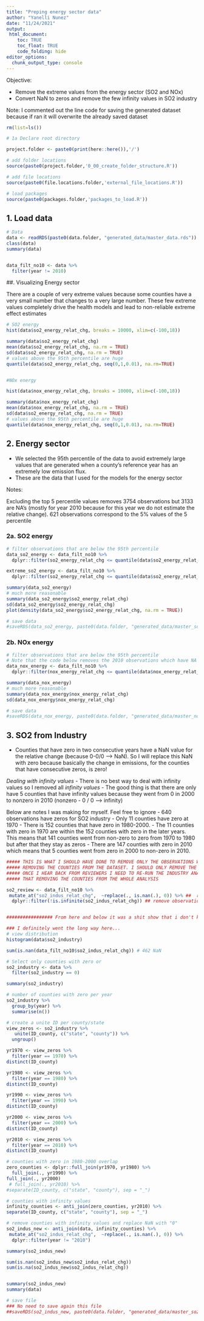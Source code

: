 ```yaml
---
title: "Preping energy sector data"
author: "Yanelli Nunez"
date: "11/24/2021"
output:
 html_document:
    toc: TRUE
    toc_float: TRUE
    code_folding: hide
editor_options: 
  chunk_output_type: console
---
```


Objective:  

- Remove the extreme values from the energy sector (SO2 and NOx) 
- Convert NaN to zeros and remove the few infinity values in SO2 industry

Note: I commented out the line code for saving the generated dataset because if ran it will overwrite the already saved dataset


```r

rm(list=ls())

# 1a Declare root directory

project.folder <- paste0(print(here::here()),'/')

# add folder locations
source(paste0(project.folder,'0_00_create_folder_structure.R'))

# add file locations
source(paste0(file.locations.folder,'external_file_locations.R'))

# load packages
source(paste0(packages.folder,'packages_to_load.R'))

```

## 1. Load data

```r

# Data
data <- readRDS(paste0(data.folder, "generated_data/master_data.rds"))
class(data)
summary(data)


data_filt_no10 <- data %>%
  filter(year != 2010)

```

##. Visualizing Energy sector

There are a couple of very extreme values because some counties have a very small number that changes to a very large number. These few extreme values completely drive the health models and lead to non-reliable extreme effect estimates
```r

# SO2 energy 
hist(data$so2_energy_relat_chg, breaks = 10000, xlim=c(-100,18))

summary(data$so2_energy_relat_chg)
mean(data$so2_energy_relat_chg, na.rm = TRUE)
sd(data$so2_energy_relat_chg, na.rm = TRUE)
# values above the 95th percentile are huge
quantile(data$so2_energy_relat_chg, seq(0,1,0.01), na.rm=TRUE) 


#NOx energy

hist(data$nox_energy_relat_chg, breaks = 10000, xlim=c(-100,18))

summary(data$nox_energy_relat_chg)
mean(data$nox_energy_relat_chg, na.rm = TRUE)
sd(data$so2_energy_relat_chg, na.rm = TRUE)
# values above the 95th percentile are huge
quantile(data$nox_energy_relat_chg, seq(0,1,0.01), na.rm=TRUE) 

```

## 2. Energy sector

- We selected the 95th percentile of the data to avoid extremely large values that are generated when a county's reference year has an extremely low emission flux.
- These are the data that I used for the models for the energy sector

Notes:

Excluding the top 5 percentile values removes 3754 observations but 3133 are NA's (mostly for year 2010 because for this year we do not estimate the relative change). 621 observations correspond to the 5% values of the 5 percentile 


### 2a. SO2 energy 


```r

# filter observations that are below the 95th percentile
data_so2_energy <- data_filt_no10 %>%
  dplyr::filter(so2_energy_relat_chg <= quantile(data$so2_energy_relat_chg, 0.95, na.rm=TRUE))

extreme_so2_energy <- data_filt_no10 %>%
  dplyr::filter(so2_energy_relat_chg <= quantile(data$so2_energy_relat_chg, 0.95, na.rm=TRUE))

summary(data_so2_energy)
# much more reasonable
summary(data_so2_energy$so2_energy_relat_chg)
sd(data_so2_energy$so2_energy_relat_chg)
plot(density(data_so2_energy$so2_energy_relat_chg, na.rm = TRUE))

# save data
#saveRDS(data_so2_energy, paste0(data.folder, "generated_data/master_so2_energy.rds"))

```

### 2b. NOx energy

```r

# filter observations that are below the 95th percentile
# Note that the code below removes the 2010 observations which have NA for the relative diff variables
data_nox_energy <- data_filt_no10 %>%
  dplyr::filter(nox_energy_relat_chg <= quantile(data$nox_energy_relat_chg, 0.95, na.rm=TRUE ))

summary(data_nox_energy)
# much more reasonable
summary(data_nox_energy$nox_energy_relat_chg)
sd(data_nox_energy$nox_energy_relat_chg)

# save data
#saveRDS(data_nox_energy, paste0(data.folder, "generated_data/master_nox_energy.rds"))

```

## 3. SO2 from Industry

- Counties that have zero in two consecutive years have a NaN value for the relative change (because 0-0/0 --> NaN). So I will replace this NaN with zero because basically the change in emissions, for the counties that have consecutive zeros, is zero!

*Dealing with infinity values*
- There is no best way to deal with infinity values so I removed all *infinity values*
- The good thing is that there are only have 5 counties that have infinity values because they went from 0 in 2000 to nonzero in 2010 (nonzero - 0 / 0 --> infinity)



Below are notes I was making for myself. Feel free to ignore 
- 640 observations have zeros for SO2 industry 
- Only 11 counties have zero at 1970
- There is 152 counties that have zero in 1980-2000. 
- The 11 counties with zero in 1970 are within the 152 counties with zero in the later years. This means that 141 counties went from non-zero to zero from 1970 to 1980 but after that they stay as zeros
- There are 147 counties with zero in 2010 which means that 5 counties went from zero in 2000 to non-zero in 2010. 


```r

##### THIS IS WHAT I SHOULD HAVE DONE TO REMOVE ONLY THE OBSERVATIONS WITH INFINITY VALUES RATHER THAT COMPLETELY
##### REMOVING THE COUNTIES FROM THE DATASET. I SHOULD ONLY REMOVE THE OBSERVATIONS WITH INFINITY VALUES.
##### ONCE I HEAR BACK FROM REVIEWERS I NEED TO RE-RUN THE INDUSTRY ANALYSIS USING THE DATASET THAT ONLY EXCLUDES OBSERVATIONS RATHER 
##### THAT REMOVING THE COUNTIES FROM THE WHOLE ANALYSIS

so2_review <- data_filt_no10 %>%
 mutate_at("so2_indus_relat_chg",  ~replace(., is.nan(.), 0)) %>% ##  replace NaN values with zero
  dplyr::filter(!is.infinite(so2_indus_relat_chg)) ## remove observations (NOT COUNTIES) with infinity values


################# From here and below it was a shit show that i don't know why I did all of this nonsense #######

### I definitely went the long way here... 
# view distribution
histogram(data$so2_industry)

sum(is.nan(data_filt_no10$so2_indus_relat_chg)) # 462 NaN

# Select only counties with zero or
so2_industry <- data %>%
  filter(so2_industry == 0)

summary(so2_industry)

# number of counties with zero per year
so2_industry %>%
  group_by(year) %>%
  summarise(n())

# create a unite ID per county/state
view_zeros <- so2_industry %>%
   unite(ID_county, c("state", "county")) %>%
  ungroup()

yr1970 <- view_zeros %>%
  filter(year == 1970) %>%
distinct(ID_county)

yr1980 <- view_zeros %>%
  filter(year == 1980) %>%
distinct(ID_county) 

yr1990 <- view_zeros %>%
  filter(year == 1990) %>%
distinct(ID_county) 

yr2000 <- view_zeros %>%
  filter(year == 2000) %>%
distinct(ID_county) 

yr2010 <- view_zeros %>%
  filter(year == 2010) %>%
distinct(ID_county) 

# counties with zero in 1980-2000 overlap 
zero_counties <- dplyr::full_join(yr1970, yr1980) %>%
  full_join(., yr1990) %>%
full_join(., yr2000) 
 # full_join(., yr2010) %>%
#separate(ID_county, c("state", "county"), sep = "_")

# counties with infinity values 
infinity_counties <- anti_join(zero_counties, yr2010) %>%
separate(ID_county, c("state", "county"), sep = "_")

# remove counties with infinity values and replace NaN with "0"
so2_indus_new <- anti_join(data, infinity_counties) %>%
 mutate_at("so2_indus_relat_chg",  ~replace(., is.nan(.), 0)) %>%
  dplyr::filter(year != "2010")

summary(so2_indus_new)

sum(is.nan(so2_indus_new$so2_indus_relat_chg))
sum(is.na(so2_indus_new$so2_indus_relat_chg))


summary(so2_indus_new)
summary(data)

# save file
### No need to save again this file
##saveRDS(so2_indus_new, paste0(data.folder, "generated_data/master_so2_industry.rds"))

```

